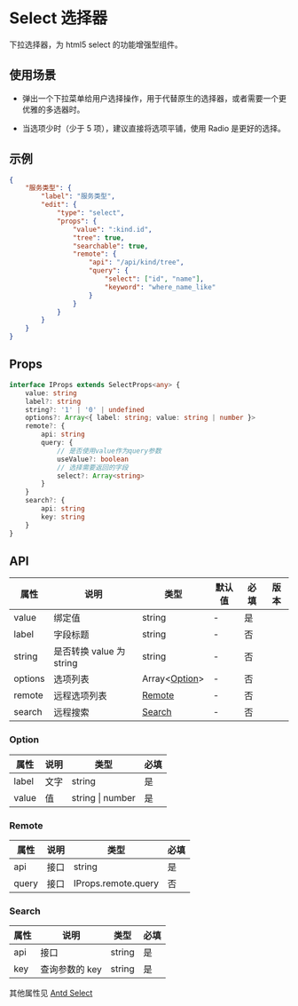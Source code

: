 # Select 选择器

下拉选择器，为 html5 select 的功能增强型组件。

## 使用场景

- 弹出一个下拉菜单给用户选择操作，用于代替原生的选择器，或者需要一个更优雅的多选器时。

- 当选项少时（少于 5 项），建议直接将选项平铺，使用 Radio 是更好的选择。

## 示例

```json
{
	"服务类型": {
		"label": "服务类型",
		"edit": {
			"type": "select",
			"props": {
				"value": ":kind.id",
				"tree": true,
				"searchable": true,
				"remote": {
					"api": "/api/kind/tree",
					"query": {
						"select": ["id", "name"],
						"keyword": "where_name_like"
					}
				}
			}
		}
	}
}
```

## Props

```ts
interface IProps extends SelectProps<any> {
	value: string
	label?: string
	string?: '1' | '0' | undefined
	options?: Array<{ label: string; value: string | number }>
	remote?: {
		api: string
		query: {
			// 是否使用value作为query参数
			useValue?: boolean
			// 选择需要返回的字段
			select?: Array<string>
		}
	}
	search?: {
		api: string
		key: string
	}
}
```

## API

| 属性    | 说明                     | 类型                     | 默认值 | 必填 | 版本 |
| ------- | ------------------------ | ------------------------ | ------ | ---- | ---- |
| value   | 绑定值                   | string                   | -      | 是   |      |
| label   | 字段标题                 | string                   | -      | 否   |      |
| string  | 是否转换 value 为 string | string                   | -      | 否   |      |
| options | 选项列表                 | Array<[Option](#Option)> | -      | 否   |      |
| remote  | 远程选项列表             | [Remote](#Remote)        | -      | 否   |      |
| search  | 远程搜索                 | [Search](#Search)        | -      | 否   |      |

### Option

| 属性  | 说明 | 类型             | 必填 |
| ----- | ---- | ---------------- | ---- |
| label | 文字 | string           | 是   |
| value | 值   | string \| number | 是   |

### Remote

| 属性  | 说明 | 类型                | 必填 |
| ----- | ---- | ------------------- | ---- |
| api   | 接口 | string              | 是   |
| query | 接口 | IProps.remote.query | 否   |

### Search

| 属性 | 说明           | 类型   | 必填 |
| ---- | -------------- | ------ | ---- |
| api  | 接口           | string | 是   |
| key  | 查询参数的 key | string | 是   |

其他属性见 [Antd Select](https://ant-design.gitee.io/components/select-cn/)
